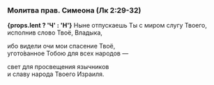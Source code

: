 ### Молитва прав. Симеона (Лк 2:29-32)

**{props.lent ? 'Ч' : 'Н'}** Ныне отпускаешь Ты с миром слугу Твоего,  
исполнив слово Твоё, Владыка,

ибо видели очи мои спасение Твоё,  
угото́ванное Тобою для всех народов —

свет для просвещения язычников  
и славу народа Твоего Израиля.

